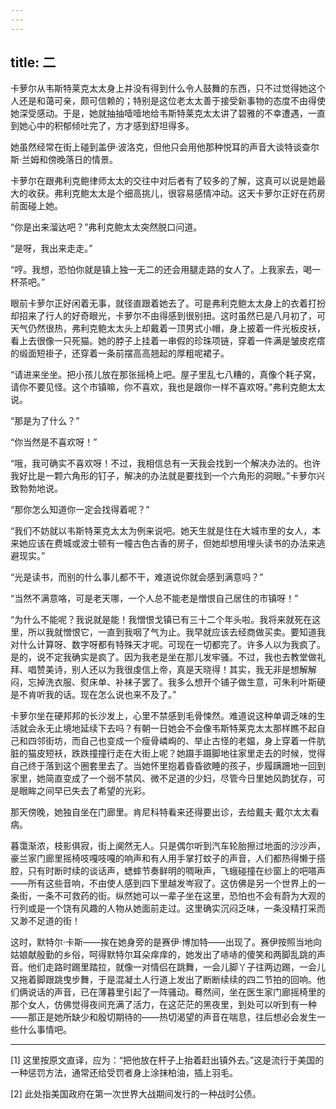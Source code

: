 ```yaml
---
---
---
```

title: 二
---




卡萝尔从韦斯特莱克太太身上并没有得到什么令人鼓舞的东西，只不过觉得她这个人还是和蔼可亲，颇可信赖的；特别是这位老太太善于接受新事物的态度不由得使她深受感动。于是，她就抽抽噎噎地给韦斯特莱克太太讲了碧雅的不幸遭遇，一直到她心中的积郁倾吐完了，方才感到舒坦得多。

她虽然经常在街上碰到盖伊·波洛克，但他只会用他那种悦耳的声音大谈特谈查尔斯·兰姆和傍晚落日的情景。

卡萝尔在跟弗利克鲍律师太太的交往中对后者有了较多的了解，这真可以说是她最大的收获。弗利克鲍太太是个细高挑儿，很容易感情冲动。这天卡萝尔正好在药房前面碰上她。

“你是出来溜达吧？”弗利克鲍太太突然脱口问道。

“是呀，我出来走走。”

“哼。我想，恐怕你就是镇上独一无二的还会用腿走路的女人了。上我家去，喝一杯茶吧。”

眼前卡萝尔正好闲着无事，就径直跟着她去了。可是弗利克鲍太太身上的衣着打扮却招来了行人的好奇眼光，卡萝尔不由得感到很别扭。这时虽然已是八月初了，可天气仍然很热，弗利克鲍太太头上却戴着一顶男式小帽，身上披着一件光板皮袄，看上去很像一只死猫。她的脖子上挂着一串假的珍珠项链，穿着一件满是皱皮疙瘩的缎面短褂子，还穿着一条前摆高高翘起的厚粗呢裙子。

“请进来坐坐。把小孩儿放在那张摇椅上吧。屋子里乱七八糟的，真像个耗子窝，请你不要见怪。这个市镇嘛，你不喜欢，我也是跟你一样不喜欢呀。”弗利克鲍太太说。

“那是为了什么？”

“你当然是不喜欢呀！”

“哦，我可确实不喜欢呀！不过，我相信总有一天我会找到一个解决办法的。也许我好比是一颗六角形的钉子，解决的办法就是要找到一个六角形的洞眼。”卡萝尔兴致勃勃地说。

“那你怎么知道你一定会找得着呢？”

“我们不妨就以韦斯特莱克太太为例来说吧。她天生就是住在大城市里的女人，本来她应该在费城或波士顿有一幢古色古香的房子，但她却想用埋头读书的办法来逃避现实。”

“光是读书，而别的什么事儿都不干，难道说你就会感到满意吗？”

“当然不满意咯，可是老天哪，一个人总不能老是憎恨自己居住的市镇呀！”

“为什么不能呢？我说就是能！我憎恨戈镇已有三十二个年头啦。我将来就死在这里，所以我就憎恨它，一直到我咽了气为止。我早就应该去经商做买卖。要知道我对什么计算呀、数字呀都有特殊天才呢。可现在一切都完了。许多人以为我疯了。是的，说不定我确实是疯了。因为我老是坐在那儿发牢骚。不过，我也去教堂做礼拜、唱赞美诗，别人还以为我很虔信上帝，真是天晓得！其实，我无非是想解解闷，忘掉洗衣服、熨床单、补袜子罢了。我多么想开个铺子做生意，可朱利叶斯硬是不肯听我的话。现在怎么说也来不及了。”

卡萝尔坐在硬邦邦的长沙发上，心里不禁感到毛骨悚然。难道说这种单调乏味的生活就会永无止境地延续下去吗？有朝一日她会不会像韦斯特莱克太太那样瞧不起自己和四邻街坊，而自己也变成一个瘦骨嶙峋的、举止古怪的老媪，身上穿着一件肮脏的猫皮短袄，跌跌撞撞行走在大街上呢？她蹑手蹑脚地往家里走去的时候，觉得自己终于落到这个圈套里去了。当她怀里抱着昏昏欲睡的孩子，步履蹒跚地一回到家里，她简直变成了一个弱不禁风、微不足道的少妇，尽管今日里她风韵犹存，可是眼眸之间早已失去了希望的光彩。

那天傍晚，她独自坐在门廊里。肯尼科特看来还得要出诊，去给戴夫·戴尔太太看病。

暮霭渐浓，枝影俱寂，街上阒然无人。只是偶尔听到汽车轮胎擦过地面的沙沙声，豪兰家门廊里摇椅吱嘎吱嘎的响声和有人用手掌打蚊子的声音，人们都热得懒于搭腔，只有时断时续的谈话声，蟋蟀节奏鲜明的啁啾声，飞蛾碰撞在纱窗上的吧嗒声——所有这些音响，不由使人感到四下里越发岑寂了。这仿佛是另一个世界上的一条街，一条不可救药的街。纵然她可以一辈子坐在这里，恐怕也不会有蔚为大观的行列或是一个饶有风趣的人物从她面前走过。这里确实沉闷乏味，一条没精打采而又渺不足道的街！

这时，默特尔·卡斯——挨在她身旁的是赛伊·博加特——出现了。赛伊按照当地向姑娘献殷勤的乡俗，呵得默特尔耳朵痒痒的，她发出了哧哧的傻笑和两脚乱跳的声音。他们走路时踢里踏拉，就像一对情侣在跳舞，一会儿脚丫子往两边踢，一会儿又拖着脚跟跳曳步舞，于是混凝土人行道上发出了断断续续的四二节拍的回响。他们俩说话的声音，已在薄暮里引起了一阵骚动。蓦然间，坐在医生家门廊摇椅里的那个女人，仿佛觉得夜间充满了活力，在这茫茫的黑夜里，到处可以听到有一种——那正是她所缺少和殷切期待的——热切渴望的声音在喘息，往后想必会发生一些什么事情吧。



* * *



[1] 这里按原文直译，应为：“把他放在杆子上抬着赶出镇外去。”这是流行于美国的一种惩罚方法，通常还给受罚者身上涂抹柏油，插上羽毛。

[2] 此处指美国政府在第一次世界大战期间发行的一种战时公债。